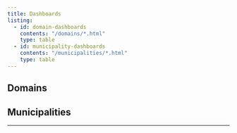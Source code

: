 ```yaml
---
title: Dashboards
listing: 
  - id: domain-dashboards
    contents: "/domains/*.html"
    type: table
  - id: municipality-dashboards
    contents: "/municipalities/*.html"
    type: table
---
```

  
## Domains
  
:::{#domain-dashboards}
:::
      
## Municipalities
      
:::{#municipality-dashboards}
:::
---
